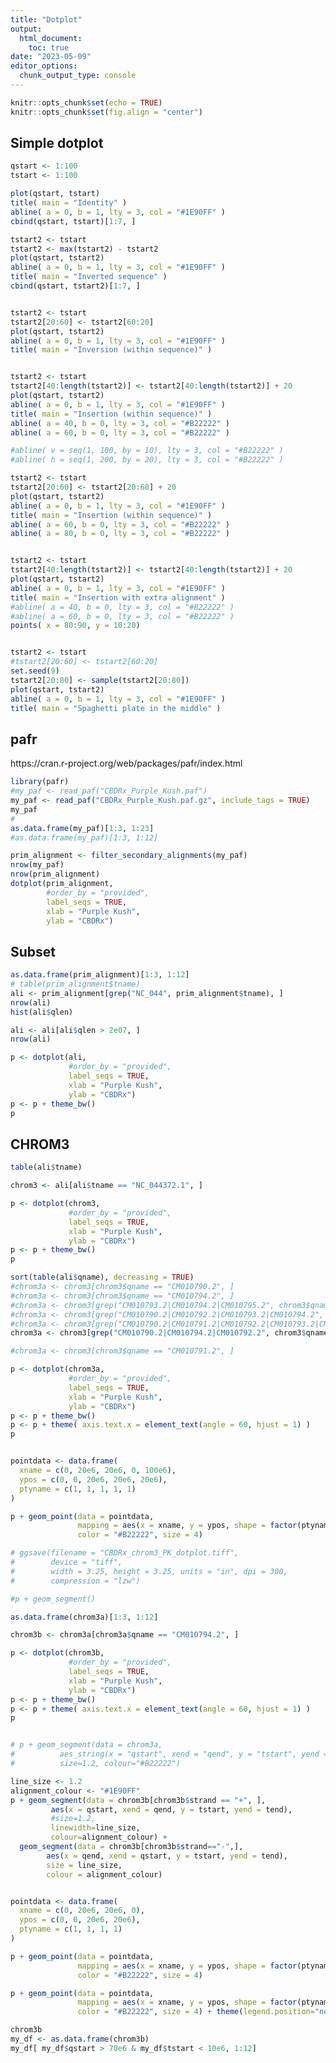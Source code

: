 ```yaml
---
title: "Dotplot"
output: 
  html_document:
    toc: true
date: "2023-05-09"
editor_options: 
  chunk_output_type: console
---
```


```r
knitr::opts_chunk$set(echo = TRUE)
knitr::opts_chunk$set(fig.align = "center")
```


## Simple dotplot

```r
qstart <- 1:100
tstart <- 1:100

plot(qstart, tstart)
title( main = "Identity" )
abline( a = 0, b = 1, lty = 3, col = "#1E90FF" )
cbind(qstart, tstart)[1:7, ]

tstart2 <- tstart
tstart2 <- max(tstart2) - tstart2
plot(qstart, tstart2)
abline( a = 0, b = 1, lty = 3, col = "#1E90FF" )
title( main = "Inverted sequence" )
cbind(qstart, tstart2)[1:7, ]


tstart2 <- tstart
tstart2[20:60] <- tstart2[60:20]
plot(qstart, tstart2)
abline( a = 0, b = 1, lty = 3, col = "#1E90FF" )
title( main = "Inversion (within sequence)" )


tstart2 <- tstart
tstart2[40:length(tstart2)] <- tstart2[40:length(tstart2)] + 20
plot(qstart, tstart2)
abline( a = 0, b = 1, lty = 3, col = "#1E90FF" )
title( main = "Insertion (within sequence)" )
abline( a = 40, b = 0, lty = 3, col = "#B22222" )
abline( a = 60, b = 0, lty = 3, col = "#B22222" )

#abline( v = seq(1, 100, by = 10), lty = 3, col = "#B22222" )
#abline( h = seq(1, 200, by = 20), lty = 3, col = "#B22222" )

tstart2 <- tstart
tstart2[20:60] <- tstart2[20:60] + 20
plot(qstart, tstart2)
abline( a = 0, b = 1, lty = 3, col = "#1E90FF" )
title( main = "Insertion (within sequence)" )
abline( a = 60, b = 0, lty = 3, col = "#B22222" )
abline( a = 80, b = 0, lty = 3, col = "#B22222" )


tstart2 <- tstart
tstart2[40:length(tstart2)] <- tstart2[40:length(tstart2)] + 20
plot(qstart, tstart2)
abline( a = 0, b = 1, lty = 3, col = "#1E90FF" )
title( main = "Insertion with extra alignment" )
#abline( a = 40, b = 0, lty = 3, col = "#B22222" )
#abline( a = 60, b = 0, lty = 3, col = "#B22222" )
points( x = 80:90, y = 10:20)


tstart2 <- tstart
#tstart2[20:60] <- tstart2[60:20]
set.seed(9)
tstart2[20:80] <- sample(tstart2[20:80])
plot(qstart, tstart2)
abline( a = 0, b = 1, lty = 3, col = "#1E90FF" )
title( main = "Spaghetti plate in the middle" )

```


## pafr


https://cran.r-project.org/web/packages/pafr/index.html


```r
library(pafr)
#my_paf <- read_paf("CBDRx_Purple_Kush.paf")
my_paf <- read_paf("CBDRx_Purple_Kush.paf.gz", include_tags = TRUE)
my_paf
#
as.data.frame(my_paf)[1:3, 1:23]
#as.data.frame(my_paf)[1:3, 1:12]
```


```r
prim_alignment <- filter_secondary_alignments(my_paf)
nrow(my_paf)
nrow(prim_alignment)
dotplot(prim_alignment, 
        #order_by = "provided", 
        label_seqs = TRUE, 
        xlab = "Purple Kush", 
        ylab = "CBDRx")
```


## Subset


```r
as.data.frame(prim_alignment)[1:3, 1:12]
# table(prim_alignment$tname)
ali <- prim_alignment[grep("NC_044", prim_alignment$tname), ]
nrow(ali)
hist(ali$qlen)

ali <- ali[ali$qlen > 2e07, ]
nrow(ali)
```


```r
p <- dotplot(ali, 
             #order_by = "provided", 
             label_seqs = TRUE, 
             xlab = "Purple Kush", 
             ylab = "CBDRx")
p <- p + theme_bw()
p
```


## CHROM3


```r
table(ali$tname)

chrom3 <- ali[ali$tname == "NC_044372.1", ]

p <- dotplot(chrom3, 
             #order_by = "provided", 
             label_seqs = TRUE, 
             xlab = "Purple Kush", 
             ylab = "CBDRx")
p <- p + theme_bw()
p

sort(table(ali$qname), decreasing = TRUE)
#chrom3a <- chrom3[chrom3$qname == "CM010790.2", ]
#chrom3a <- chrom3[chrom3$qname == "CM010794.2", ]
#chrom3a <- chrom3[grep("CM010793.2|CM010794.2|CM010795.2", chrom3$qname), ]
#chrom3a <- chrom3[grep("CM010790.2|CM010792.2|CM010793.2|CM010794.2", chrom3$qname), ]
#chrom3a <- chrom3[grep("CM010790.2|CM010791.2|CM010792.2|CM010793.2|CM010794.2", chrom3$qname), ]
chrom3a <- chrom3[grep("CM010790.2|CM010794.2|CM010792.2", chrom3$qname), ]

#chrom3a <- chrom3[chrom3$qname == "CM010791.2", ]

p <- dotplot(chrom3a, 
             #order_by = "provided", 
             label_seqs = TRUE, 
             xlab = "Purple Kush", 
             ylab = "CBDRx")
p <- p + theme_bw()
p <- p + theme( axis.text.x = element_text(angle = 60, hjust = 1) )
p


pointdata <- data.frame(
  xname = c(0, 20e6, 20e6, 0, 100e6),
  ypos = c(0, 0, 20e6, 20e6, 20e6),
  ptyname = c(1, 1, 1, 1, 1)
)

p + geom_point(data = pointdata, 
               mapping = aes(x = xname, y = ypos, shape = factor(ptyname)),
               color = "#B22222", size = 4)

# ggsave(filename = "CBDRx_chrom3_PK_dotplot.tiff", 
#        device = "tiff", 
#        width = 3.25, height = 3.25, units = "in", dpi = 300, 
#        compression = "lzw")

```



```r

#p + geom_segment()

as.data.frame(chrom3a)[1:3, 1:12]

chrom3b <- chrom3a[chrom3a$qname == "CM010794.2", ]

p <- dotplot(chrom3b, 
             #order_by = "provided", 
             label_seqs = TRUE, 
             xlab = "Purple Kush", 
             ylab = "CBDRx")
p <- p + theme_bw()
p <- p + theme( axis.text.x = element_text(angle = 60, hjust = 1) )
p


# p + geom_segment(data = chrom3a, 
#          aes_string(x = "qstart", xend = "qend", y = "tstart", yend = "tend"),
#          size=1.2, colour="#B22222")

line_size <- 1.2
alignment_colour <- "#1E90FF"
p + geom_segment(data = chrom3b[chrom3b$strand == "+", ], 
         aes(x = qstart, xend = qend, y = tstart, yend = tend),
         #size=1.2,
         linewidth=line_size,
         colour=alignment_colour) +
  geom_segment(data = chrom3b[chrom3b$strand=="-",],
        aes(x = qend, xend = qstart, y = tstart, yend = tend),
        size = line_size,
        colour = alignment_colour) 


pointdata <- data.frame(
  xname = c(0, 20e6, 20e6, 0),
  ypos = c(0, 0, 20e6, 20e6),
  ptyname = c(1, 1, 1, 1)
)

p + geom_point(data = pointdata, 
               mapping = aes(x = xname, y = ypos, shape = factor(ptyname)),
               color = "#B22222", size = 4)

p + geom_point(data = pointdata, 
               mapping = aes(x = xname, y = ypos, shape = factor(ptyname)),
               color = "#B22222", size = 4) + theme(legend.position="none")

```


```r
chrom3b
my_df <- as.data.frame(chrom3b)
my_df[ my_df$qstart > 70e6 & my_df$tstart < 10e6, 1:12]
```



